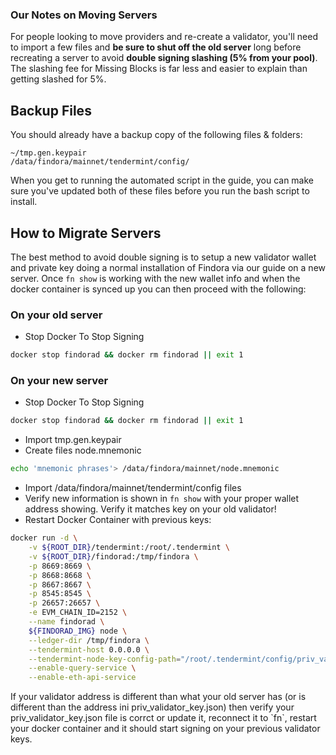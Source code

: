 
### Our Notes on Moving Servers
For people looking to move providers and re-create a validator, you'll need to import a few files and **be sure to shut off the old server** long before recreating a server to avoid **double signing slashing (5% from your pool)**. The slashing fee for Missing Blocks is far less and easier to explain than getting slashed for 5%.

## Backup Files
You should already have a backup copy of the following files & folders:

```text
~/tmp.gen.keypair
/data/findora/mainnet/tendermint/config/
```

When you get to running the automated script in the guide, you can make sure you've updated both of these files before you run the bash script to install.

## How to Migrate Servers
The best method to avoid double signing is to setup a new validator wallet and private key doing a normal installation of Findora via our guide on a new server. Once `fn show` is working with the new wallet info and when the docker container is synced up you can then proceed with the following:

### On your old server
- Stop Docker To Stop Signing
```bash
docker stop findorad && docker rm findorad || exit 1
```

### On your new server
- Stop Docker To Stop Signing
```bash
docker stop findorad && docker rm findorad || exit 1
```
- Import tmp.gen.keypair
- Create files node.mnemonic
```bash
echo 'mnemonic phrases'> /data/findora/mainnet/node.mnemonic
```
- Import /data/findora/mainnet/tendermint/config files
- Verify new information is shown in `fn show` with your proper wallet address showing. Verify it matches key on your old validator!
- Restart Docker Container with previous keys:
```bash
docker run -d \
    -v ${ROOT_DIR}/tendermint:/root/.tendermint \
    -v ${ROOT_DIR}/findorad:/tmp/findora \
    -p 8669:8669 \
    -p 8668:8668 \
    -p 8667:8667 \
    -p 8545:8545 \
    -p 26657:26657 \
    -e EVM_CHAIN_ID=2152 \
    --name findorad \
    ${FINDORAD_IMG} node \
    --ledger-dir /tmp/findora \
    --tendermint-host 0.0.0.0 \
    --tendermint-node-key-config-path="/root/.tendermint/config/priv_validator_key.json" \
    --enable-query-service \
    --enable-eth-api-service
```

<Callout type="error" emoji="️🚫">
If your validator address is different than what your old server has (or is different than the address ini priv_validator_key.json) then verify your priv_validator_key.json file is corrct or update it, reconnect it to `fn`, restart your docker container and it should start signing on your previous validator keys.
</Callout>